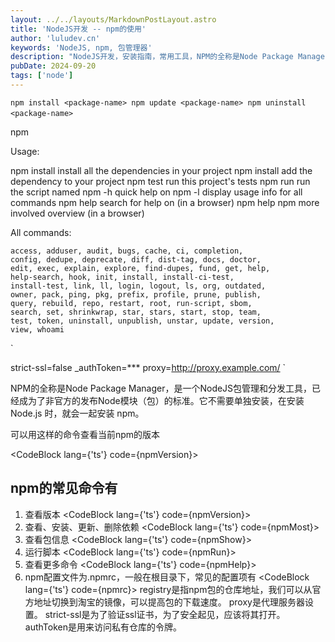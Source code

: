 ```yaml
---
layout: ../../layouts/MarkdownPostLayout.astro
title: 'NodeJS开发 -- npm的使用'
author: 'luludev.cn'
keywords: 'NodeJS, npm, 包管理器'
description: "NodeJS开发，安装指南，常用工具，NPM的全称是Node Package Manager，是一个NodeJS包管理和分发工具"
pubDate: 2024-09-20
tags: ['node']
---
```


`
npm install <package-name>
npm update <package-name>
npm uninstall <package-name>
`
`
`

npm <command>

Usage:

npm install        install all the dependencies in your project
npm install <foo>  add the <foo> dependency to your project
npm test           run this project's tests
npm run <foo>      run the script named <foo>
npm <command> -h   quick help on <command>
npm -l             display usage info for all commands
npm help <term>    search for help on <term> (in a browser)
npm help npm       more involved overview (in a browser)

All commands:

    access, adduser, audit, bugs, cache, ci, completion,
    config, dedupe, deprecate, diff, dist-tag, docs, doctor,
    edit, exec, explain, explore, find-dupes, fund, get, help,
    help-search, hook, init, install, install-ci-test,
    install-test, link, ll, login, logout, ls, org, outdated,
    owner, pack, ping, pkg, prefix, profile, prune, publish,
    query, rebuild, repo, restart, root, run-script, sbom,
    search, set, shrinkwrap, star, stars, start, stop, team,
    test, token, uninstall, unpublish, unstar, update, version,
    view, whoami
`

strict-ssl=false
_authToken=***
proxy=http://proxy.example.com/
`




NPM的全称是Node Package Manager，是一个NodeJS包管理和分发工具，已经成为了非官方的发布Node模块（包）的标准。它不需要单独安装，在安装 Node.js 时，就会一起安装 npm。

可以用这样的命令查看当前npm的版本

<CodeBlock lang={'ts'} code={npmVersion}></CodeBlock>

## npm的常见命令有

1. 查看版本
<CodeBlock lang={'ts'} code={npmVersion}></CodeBlock>
2. 查看、安装、更新、删除依赖
<CodeBlock lang={'ts'} code={npmMost}></CodeBlock>
3. 查看包信息
<CodeBlock lang={'ts'} code={npmShow}></CodeBlock>
4. 运行脚本
<CodeBlock lang={'ts'} code={npmRun}></CodeBlock>
5. 查看更多命令
<CodeBlock lang={'ts'} code={npmHelp}></CodeBlock>
6. npm配置文件为.npmrc，一般在根目录下，常见的配置项有
<CodeBlock lang={'ts'} code={npmrc}></CodeBlock>
registry是指npm包的仓库地址，我们可以从官方地址切换到淘宝的镜像，可以提高包的下载速度。
proxy是代理服务器设置。
strict-ssl是为了验证ssl证书，为了安全起见，应该将其打开。
authToken是用来访问私有仓库的令牌。



